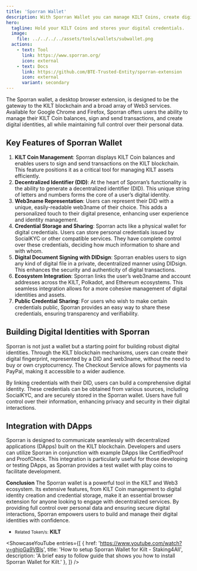 ```yaml
---
title: 'Sporran Wallet'
description: With Sporran Wallet you can manage KILT Coins, create digital identities, and sign documents securely with this browser extension
hero:
  tagline: Hold your KILT Coins and stores your digital credentials.
  image: 
    file: ../../../../assets/tools/wallets/subwallet.png
  actions:
    - text: Tool
      link: https://www.sporran.org/
      icon: external
    - text: Docs
      link: https://github.com/BTE-Trusted-Entity/sporran-extension
      icon: external
      variant: secondary
---
```





The Sporran wallet, a desktop browser extension, is designed to be the gateway to the KILT blockchain and a broad array of Web3 services. Available for Google Chrome and Firefox, Sporran offers users the ability to manage their KILT Coin balances, sign and send transactions, and create digital identities, all while maintaining full control over their personal data.

## Key Features of Sporran Wallet
1. **KILT Coin Management**: Sporran displays KILT Coin balances and enables users to sign and send transactions on the KILT blockchain. This feature positions it as a critical tool for managing KILT assets efficiently.
2. **Decentralized Identifier (DID)**: At the heart of Sporran’s functionality is the ability to generate a decentralized identifier (DID). This unique string of letters and numbers forms the core of a user’s digital identity.
3. **Web3name Representation**: Users can represent their DID with a unique, easily-readable web3name of their choice. This adds a personalized touch to their digital presence, enhancing user experience and identity management.
4. **Credential Storage and Sharing**: Sporran acts like a physical wallet for digital credentials. Users can store personal credentials issued by SocialKYC or other compatible services. They have complete control over these credentials, deciding how much information to share and with whom.
5. **Digital Document Signing with DIDsign**: Sporran enables users to sign any kind of digital file in a private, decentralized manner using DIDsign. This enhances the security and authenticity of digital transactions.
6. **Ecosystem Integration**: Sporran links the user’s web3name and account addresses across the KILT, Polkadot, and Ethereum ecosystems. This seamless integration allows for a more cohesive management of digital identities and assets.
7. **Public Credential Sharing**: For users who wish to make certain credentials public, Sporran provides an easy way to share these credentials, ensuring transparency and verifiability.

## Building Digital Identities with Sporran
Sporran is not just a wallet but a starting point for building robust digital identities. Through the KILT blockchain mechanisms, users can create their digital fingerprint, represented by a DID and web3name, without the need to buy or own cryptocurrency. The Checkout Service allows for payments via PayPal, making it accessible to a wider audience.

By linking credentials with their DID, users can build a comprehensive digital identity. These credentials can be obtained from various sources, including SocialKYC, and are securely stored in the Sporran wallet. Users have full control over their information, enhancing privacy and security in their digital interactions.

## Integration with DApps
Sporran is designed to communicate seamlessly with decentralized applications (DApps) built on the KILT blockchain. Developers and users can utilize Sporran in conjunction with example DApps like CertifiedProof and ProofCheck. This integration is particularly useful for those developing or testing DApps, as Sporran provides a test wallet with play coins to facilitate development.

**Conclusion**
The Sporran wallet is a powerful tool in the KILT and Web3 ecosystem. Its extensive features, from KILT Coin management to digital identity creation and credential storage, make it an essential browser extension for anyone looking to engage with decentralized services. By providing full control over personal data and ensuring secure digital interactions, Sporran empowers users to build and manage their digital identities with confidence.
- <small>Related Token/s:</small> **KILT**

<ShowcaseYouTube
  entries={[
        {
      href: 'https://www.youtube.com/watch?v=ghjoGa9VBls',
      title: 'How to setup Sporran Wallet for Kilt - Staking4All',
      description: 'A brief easy to follow guide that shows you how to install Sporran Wallet for Kilt.'
    },
  ]} />
